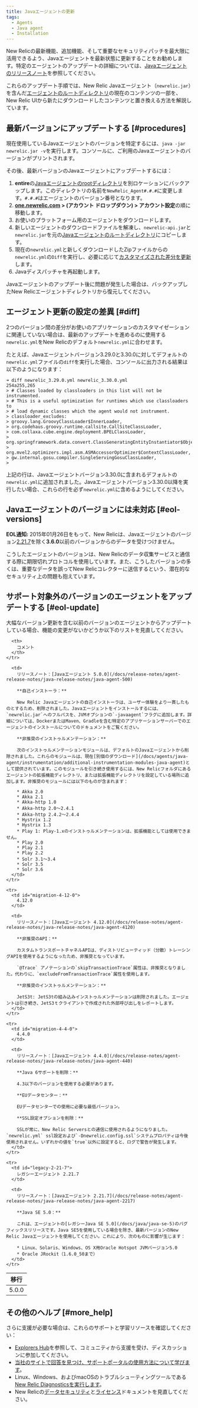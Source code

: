 ```yaml
---
title: Javaエージェントの更新
tags:
  - Agents
  - Java agent
  - Installation
---
```


New Relicの最新機能、追加機能、そして重要なセキュリティパッチを最大限に活用できるよう、Javaエージェントを最新状態に更新することをお勧めします。特定のエージェントのアップデートの詳細については、[Javaエージェントのリリースノート](/docs/release-notes/agent-release-notes/java-release-notes)を参照してください。

これらのアップデート手順では、New Relic Javaエージェント（`newrelic.jar`）を含んだ[エージェントのルートディレクトリ](/docs/agents/manage-apm-agents/troubleshooting/find-agent-root-directory#java-agent)の現在のコンテンツの一部を、New Relic UIから新たにダウンロードしたコンテンツと置き換える方法を解説しています。

## 最新バージョンにアップデートする [#procedures]

現在使用しているJavaエージェントのバージョンを特定するには、`java -jar newrelic.jar -v`を実行します。コンソールに、ご利用のJavaエージェントのバージョンがプリントされます。

その後、最新バージョンのJavaエージェントにアップデートするには：

1. **entire**の[Javaエージェントのrootディレクトリ](/docs/agents/manage-apm-agents/troubleshooting/find-agent-root-directory#java-agent)を別ロケーションにバックアップします。このディレクトリの名前を`NewRelic_Agent#.#.#`に変更します。`#.#.#`はエージェントのバージョン番号となります。
2. **[one.newrelic.com](https://one.newrelic.com) > (アカウント ドロップダウン) > アカウント設定**の順に移動します。
3. お使いのプラットフォーム用のエージェントをダウンロードします。
4. 新しいエージェントのダウンロードファイルを解凍し、`newrelic-api.jar`と`newrelic.jar`を元の[Javaエージェントのルートディレクトリ](/docs/agents/manage-apm-agents/troubleshooting/find-agent-root-directory#java-agent)にコピーします。
5. 現在の`newrelic.yml`と新しくダウンロードしたZipファイルからの`newrelic.yml`の`Diff`を実行し、必要に応じて[カスタマイズされた差分を更新](#diff)します。
6. Javaディスパッチャを再起動します。

Javaエージェントのアップデート後に問題が発生した場合は、バックアップしたNew Relicエージェントディレクトリから復元してください。

## エージェント更新の設定の差異 [#diff]

2つのバージョン間の差分がお使いのアプリケーションのカスタマイゼーションに関連していない場合は、最新のアップデートを進めるのに使用する`newrelic.yml`をNew Relicのデフォルト`newrelic.yml`に合わせます。

たとえば、Javaエージェントバージョン3.29.0と3.30.0に対してデフォルトの`newrelic.yml`ファイルの`diff`を実行した場合、コンソールに出力される結果は以下のようになります：

```
➜ diff newrelic_3.29.0.yml newrelic_3.30.0.yml
254a255,265
> # Classes loaded by classloaders in this list will not be instrumented.
> # This is a useful optimization for runtimes which use classloaders to
> # load dynamic classes which the agent would not instrument.
> classloader_excludes:
> groovy.lang.GroovyClassLoader$InnerLoader,
> org.codehaus.groovy.runtime.callsite.CallSiteClassLoader,
> com.collaxa.cube.engine.deployment.BPELClassLoader,
> org.springframework.data.convert.ClassGeneratingEntityInstantiator$ObjectInstantiatorClassGenerator,
> org.mvel2.optimizers.impl.asm.ASMAccessorOptimizer$ContextClassLoader,
> gw.internal.gosu.compiler.SingleServingGosuClassLoader,
>
```

上記の行は、Javaエージェントバージョン3.30.0に含まれるデフォルトの`newrelic.yml`に追加されました。Javaエージェントバージョン3.30.0以降を実行したい場合、これらの行を必ず`newrelic.yml`に含めるようにしてください。

## Javaエージェントのバージョンには未対応 [#eol-versions]

**EOL通知:** 2015年01月26日をもって、New Relicは、Javaエージェントのバージョン[2.21.7](#legacy-2-21-7)を除く**3.6.0**以前のバージョンからのデータを受けつけません。

こうしたエージェントのバージョンは、New Relicのデータ収集サービスと通信する際に期限切れプロトコルを使用しています。また、こうしたバージョンの多くは、重要なデータを誤ってNew Relicコレクターに送信するという、潜在的なセキュリティ上の問題も抱えています。

## サポート対象外のバージョンのエージェントをアップデートする [#eol-update]

<Callout variant="important">
  大幅なバージョン更新を含む以前のバージョンのエージェントからアップデートしている場合、機能の変更がないかどうか以下のリストを見直してください。
</Callout>

<Table>
  <thead>
    <tr>
      <th style={{ width: "200px" }}>
        移行
      </th>

      <th>
        コメント
      </th>
    </tr>
  </thead>

  <tbody>
    <tr>
      <td id="migration-5-0-0">
        5.0.0
      </td>

      <td>
        リリースノート：[Javaエージェント 5.0.0](/docs/release-notes/agent-release-notes/java-release-notes/java-agent-500)

        **自己インストーラ：**

        New Relic Javaエージェントの自己インストーラは、ユーザー体験をより一貫したものとするため、削除されました。Javaエージェントをインストールするには、`newrelic.jar`へのフルパスを、JVMオプションの`-javaagent`フラグに追加します。詳細については、DockerまたはMaven、Gradleを含む特定のアプリケーションサーバーでのエージェントのインストールについてのドキュメントをご覧ください。

        **非推奨のインストゥルメンテーション：**

        次のインストゥルメンテーションモジュールは、デフォルトのJavaエージェントから削除されました。これらのモジュールは、現在[別個のダウンロード](/docs/agents/java-agent/instrumentation/additional-instrumentation-modules-java-agent)として提供されています。このモジュールを引き続き使用するには、New Relicフォルダにあるエージェントの拡張機能ディレクトリ、または拡張機能ディレクトリを設定している場所に追加します。非推奨のモジュールには以下のものが含まれます：

        * Akka 2.0
        * Akka 2.1
        * Akka-http 1.0
        * Akka-http 2.0～2.4.1
        * Akka-http 2.4.2～2.4.4
        * Hystrix 1.2
        * Hystrix 1.3
        * Play 1: Play-1.xのインストゥルメンテーションは、拡張機能としては使用できません。
        * Play 2.0
        * Play 2.1
        * Play 2.2
        * Solr 3.1～3.4
        * Solr 3.5
        * Solr 3.6
      </td>
    </tr>

    <tr>
      <td id="migration-4-12-0">
        4.12.0
      </td>

      <td>
        リリースノート：[Javaエージェント 4.12.0](/docs/release-notes/agent-release-notes/java-release-notes/java-agent-4120)

        **非推奨のAPI：**

        カスタムトランスポートチャネルAPIは、ディストリビューティッド（分散）トレーシングAPIを使用するようになったため、非推奨となっています。

        `@Trace` アノテーションの`skipTransactionTrace`属性は、非推奨となりました。代わりに、`excludeFromTransactionTrace`属性を使用します。

        **非推奨のインストゥルメンテーション：**

        JetS3t: JetS3tの組み込みインストゥルメンテーションは削除されました。エージェントは引き続き、JetS3ｔクライアントで作成された外部呼び出しをレポートします。
      </td>
    </tr>

    <tr>
      <td id="migration-4-4-0">
        4.4.0
      </td>

      <td>
        リリースノート：[Javaエージェント 4.4.0](/docs/release-notes/agent-release-notes/java-release-notes/java-agent-440)

        **Java 6サポートを削除：**

        4.3以下のバージョンを使用する必要があります。

        **EUデータセンター：**

        EUデータセンターでの使用に必要な最低バージョン。

        **SSL設定オプションを削除：**

        SSLが常に、New Relic Serversとの通信に使用されるようになりました。`newrelic.yml` ssl設定および`-Dnewrelic.config.ssl`システムプロパティは今後使用されません。いずれかの値を`true`以外に設定すると、ログで警告が発生します。
      </td>
    </tr>

    <tr>
      <td id="legacy-2-21-7">
        レガシーエージェント 2.21.7
      </td>

      <td>
        リリースノート：[Javaエージェント 2.21.7](/docs/release-notes/agent-release-notes/java-release-notes/java-agent-2217)

        **Java SE 5.0：**

        これは、エージェントの[レガシーJava SE 5.0](/docs/java/java-se-5)のバグフィックスリリースです。Java SE5を使用している場合を除き、最新バージョンのNew Relic Javaエージェントを使用してください。これにより、次のものに影響が生じます：

        * Linux、Solaris、Windows、OS X用Oracle Hotspot JVMバージョン5.0
        * Oracle JRockit（1.6.0_50まで）
      </td>
    </tr>
  </tbody>
</Table>

## その他のヘルプ [#more_help]

さらに支援が必要な場合は、これらのサポートと学習リソースを確認してください：

* [Explorers Hub](https://discuss.newrelic.com/)を参照して、コミュニティから支援を受け、ディスカッションに参加してください。
* [当社のサイトで回答を見つけ、サポートポータルの使用方法について学びます](/docs/using-new-relic/welcome-new-relic/get-started/find-help-use-support-portal)。
* Linux、Windows、およびmacOSのトラブルシューティングツールである[New Relic Diagnosticsを実行します](/docs/using-new-relic/cross-product-functions/troubleshooting/new-relic-diagnostics)。
* New Relicの[データセキュリティ](/docs/security)と[ライセンス](/docs/licenses)ドキュメントを見直してください。
